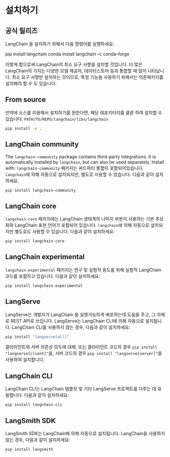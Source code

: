 # 설치하기

## 공식 릴리즈

LangChain 을 설치하기 위해서 다음 명령어를 실행하세요:


<Tabs>
  <TabItem value="pip" label="Pip" default>
    <CodeBlock language="bash">pip install langchain</CodeBlock>
  </TabItem>
  <TabItem value="conda" label="Conda">
    <CodeBlock language="bash">conda install langchain -c conda-forge</CodeBlock>
  </TabItem>
</Tabs>

이렇게 함으로써 LangChain의 최소 요구 사항을 설치할 것입니다.
더 많은 LangChain의 가치는 다양한 모델 제공자, 데이터스토어 등과 통합할 때 많이 나타납니다.
최소 요구 사항만 설치하는 것이므로, 특정 기능을 사용하기 위해서는 의존패키지를 설치해야 할 수 도 있습니다.


## From source

만약에 소스를 이용해서 설치하기를 원한다면, 해당 레포지터리를 클론 하여 설치할 수 있습니다. `PATH/TO/REPO/langchain/libs/langchain`

```bash
pip install -e .
```

## LangChain community
The `langchain-community` package contains third-party integrations. It is automatically installed by `langchain`, but can also be used separately. Install with:
`langchain-community` 패키지는 써드파티 통합이 포함되어있습니다. `langchain`에 의해 자동으로 설치되지만, 별도로 사용할 수 있습니다. 다음과 같이 설치하세요.


```bash
pip install langchain-community
```

## LangChain core
`langchain-core` 패키지에는 LangChain 생태계의 나머지 부분이 사용하는 기본 추상화와 LangChain 표현 언어가 포함되어 있습니다. `langchain`에 의해 자동으로 설치되지만 별도로도 사용할 수 있습니다. 다음과 같이 설치하세요:


```bash
pip install langchain-core
```

## LangChain experimental
`langchain-experimental` 패키지는 연구 및 실험적 용도를 위해 실험적 LangChain 코드를 포함하고 있습니다.
다음과 같이 설치하세요:


```bash
pip install langchain-experimental
```

## LangServe
LangServe는 개발자가 LangChain 을 실행가능하게 배포하는데 도움을 주고, 그 자체로 REST API로 쓰입니다.
LangServe는 LangChain CLI에 의해 자동으로 설치됩니다.
LangChain CLI를 사용하지 않는 경우, 다음과 같이 설치하세요:


```bash
pip install "langserve[all]"
```
클라이언트와 서버 의존성 모두에 대해, 또는 클라이언트 코드의 경우 `pip install "langserve[client]"`을, 서버 코드의 경우 `pip install "langserve[server]"`을 사용하여 설치합니다.

## LangChain CLI
LangChain CLI는 LangChain 템플릿 및 기타 LangServe 프로젝트를 다루는 데 유용합니다.
다음과 같이 설치하세요:

```bash
pip install langchain-cli
```

## LangSmith SDK
LangSmith SDK는 LangChain에 의해 자동으로 설치됩니다.
LangChain을 사용하지 않는 경우, 다음과 같이 설치하세요:

```bash
pip install langsmith
```
